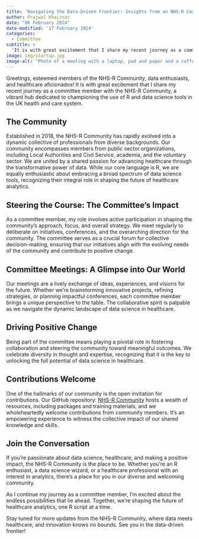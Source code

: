 ```yaml
---
title: 'Navigating the Data-Driven Frontier: Insights from an NHS-R Committee Member'
author: Prajwal Khairnar
date: "06 February 2024"
date-modified: '17 February 2024'
categories:
  - Committee
subtitle: >
  'It is with great excitement that I share my recent journey as a committee member with the NHS-R Community, a vibrant hub dedicated to championing the use of R and data science tools in the UK health and care system.'
image: img/startup.jpg
image-alt: "Photo of a meeting with a laptop, pad and paper and a coffee mug."
---
```


<!-- Image by <a href="https://pixabay.com/users/startupstockphotos-690514/?utm_source=link-attribution&utm_medium=referral&utm_campaign=image&utm_content=594090">StartupStockPhotos</a> from <a href="https://pixabay.com//?utm_source=link-attribution&utm_medium=referral&utm_campaign=image&utm_content=594090">Pixabay</a> -->

Greetings, esteemed members of the NHS-R Community, data enthusiasts, and healthcare aficionados! It is with great excitement that I share my recent journey as a committee member with the NHS-R Community, a vibrant hub dedicated to championing the use of R and data science tools in the UK health and care system.

## The Community

Established in 2018, the NHS-R Community has rapidly evolved into a dynamic collective of professionals from diverse backgrounds. Our community encompasses members from public sector organizations, including Local Authorities and Civil Service, academia, and the voluntary sector. We are united by a shared passion for advancing healthcare through the transformative power of data. While our core language is R, we are equally enthusiastic about embracing a broad spectrum of data science tools, recognizing their integral role in shaping the future of healthcare analytics.

## Steering the Course: The Committee's Impact

As a committee member, my role involves active participation in shaping the community's approach, focus, and overall strategy. We meet regularly to deliberate on initiatives, conferences, and the overarching direction for the community. The committee serves as a crucial forum for collective decision-making, ensuring that our initiatives align with the evolving needs of the community and contribute to positive change.

## Committee Meetings: A Glimpse into Our World

Our meetings are a lively exchange of ideas, experiences, and visions for the future. Whether we're brainstorming innovative projects, refining strategies, or planning impactful conferences, each committee member brings a unique perspective to the table. The collaborative spirit is palpable as we navigate the dynamic landscape of data science in healthcare.

## Driving Positive Change

Being part of the committee means playing a pivotal role in fostering collaboration and steering the community toward meaningful outcomes. We celebrate diversity in thought and expertise, recognizing that it is the key to unlocking the full potential of data science in healthcare.

## Contributions Welcome

One of the hallmarks of our community is the open invitation for contributions. Our GitHub repository: [NHS-R Community](https://github.com/nhs-r-community) hosts a wealth of resources, including packages and training materials, and we wholeheartedly welcome contributions from community members. It's an empowering experience to witness the collective impact of our shared knowledge and skills.

## Join the Conversation

If you're passionate about data science, healthcare, and making a positive impact, the NHS-R Community is the place to be. Whether you're an R enthusiast, a data science wizard, or a healthcare professional with an interest in analytics, there's a place for you in our diverse and welcoming community.

As I continue my journey as a committee member, I'm excited about the endless possibilities that lie ahead. Together, we're shaping the future of healthcare analytics, one R script at a time.

Stay tuned for more updates from the NHS-R Community, where data meets healthcare, and innovation knows no bounds. See you in the data-driven frontier!
